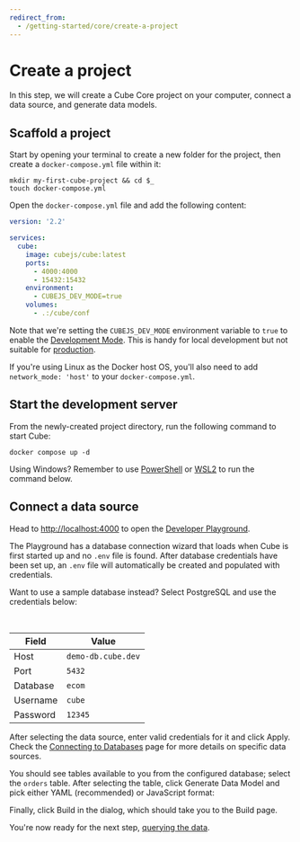 ```yaml
---
redirect_from:
  - /getting-started/core/create-a-project
---
```


# Create a project
In this step, we will create a Cube Core project on your computer, connect a
data source, and generate data models.

## Scaffold a project

Start by opening your terminal to create a new folder for the project, then
create a `docker-compose.yml` file within it:

```bash{promptUser: user}
mkdir my-first-cube-project && cd $_
touch docker-compose.yml
```

Open the `docker-compose.yml` file and add the following content:

```yaml
version: '2.2'

services:
  cube:
    image: cubejs/cube:latest
    ports:
      - 4000:4000
      - 15432:15432
    environment:
      - CUBEJS_DEV_MODE=true
    volumes:
      - .:/cube/conf
```

Note that we're setting the `CUBEJS_DEV_MODE` environment variable to `true` to
enable the [Development Mode](/configuration/overview#development-mode). This is
handy for local development but not suitable for
[production](/deployment/production-checklist).

<InfoBox>

If you're using Linux as the Docker host OS, you'll also need to add
`network_mode: 'host'` to your `docker-compose.yml`.

</InfoBox>

## Start the development server

From the newly-created project directory, run the following command to start
Cube:

```bash{promptUser: user}
docker compose up -d
```

<InfoBox>

Using Windows? Remember to use [PowerShell][powershell-docs] or
[WSL2][wsl2-docs] to run the command below.

</InfoBox>

## Connect a data source

Head to [http://localhost:4000](http://localhost:4000) to open the [Developer
Playground][ref-devtools-playground].

The Playground has a database connection wizard that loads when Cube is first
started up and no `.env` file is found. After database credentials have been set
up, an `.env` file will automatically be created and populated with credentials.

<Screenshot src="https://ucarecdn.com/fb36b103-1102-488d-a4aa-f0a44cd0b8ea/" />

<InfoBox>

Want to use a sample database instead? Select <Btn>PostgreSQL</Btn> and use the
credentials below:

<br />

| Field    | Value              |
| -------- | ------------------ |
| Host     | `demo-db.cube.dev` |
| Port     | `5432`             |
| Database | `ecom`             |
| Username | `cube`             |
| Password | `12345`            |

</InfoBox>

After selecting the data source, enter valid credentials for it and
click&nbsp;<Btn>Apply</Btn>. Check the [Connecting to Databases][ref-conf-db]
page for more details on specific data sources.

<Screenshot src="https://ucarecdn.com/ca898215-9d0a-4bae-ad2b-33fd89a525f8/" />

You should see tables available to you from the configured database; select the
`orders` table. After selecting the table, click&nbsp;<Btn>Generate Data
Model</Btn> and pick either&nbsp;<Btn>YAML</Btn> (recommended)
or&nbsp;<Btn>JavaScript</Btn> format:

<Screenshot src="https://ucarecdn.com/c43d0904-d744-429b-96a8-af7a8db959e0/" />

Finally, click <Btn>Build</Btn> in the dialog, which should take you to
the&nbsp;<Btn>Build</Btn> page.

You're now ready for the next step, [querying the
data][ref-getting-started-core-query-cube].

[powershell-docs]: https://learn.microsoft.com/en-us/powershell/
[ref-conf-db]: /config/databases
[ref-getting-started-core-query-cube]: /getting-started/core/query-data
[ref-devtools-playground]: /dev-tools/dev-playground
[wsl2-docs]: https://learn.microsoft.com/en-us/windows/wsl/install
